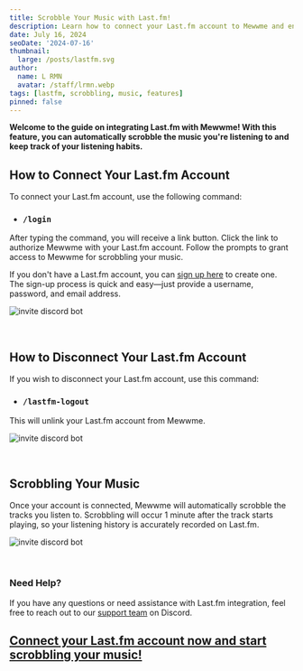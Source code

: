 ```yaml
---
title: Scrobble Your Music with Last.fm!
description: Learn how to connect your Last.fm account to Mewwme and enjoy automatic scrobbling of your music.
date: July 16, 2024
seoDate: '2024-07-16'
thumbnail:
  large: /posts/lastfm.svg
author:
  name: L RMN
  avatar: /staff/lrmn.webp
tags: [lastfm, scrobbling, music, features]
pinned: false
---
```


**Welcome to the guide on integrating Last.fm with Mewwme! With this feature, you can automatically scrobble the music you're listening to and keep track of your listening habits.**

## How to Connect Your Last.fm Account

To connect your Last.fm account, use the following command:

- ### `/login`

After typing the command, you will receive a link button. Click the link to authorize Mewwme with your Last.fm account. Follow the prompts to grant access to Mewwme for scrobbling your music.

If you don't have a Last.fm account, you can [sign up here](https://www.last.fm/join) to create one. The sign-up process is quick and easy—just provide a username, password, and email address.

![invite discord bot](/posts/Images/Lastfm/login.gif)

<br />

## How to Disconnect Your Last.fm Account

If you wish to disconnect your Last.fm account, use this command:

- ### `/lastfm-logout`

This will unlink your Last.fm account from Mewwme.

![invite discord bot](/posts/Images/Lastfm/logout.gif)

<br />

## Scrobbling Your Music

Once your account is connected, Mewwme will automatically scrobble the tracks you listen to. Scrobbling will occur 1 minute after the track starts playing, so your listening history is accurately recorded on Last.fm.

![invite discord bot](/posts/Images/Lastfm/scrobbled.gif)

<br />

### Need Help?

If you have any questions or need assistance with Last.fm integration, feel free to reach out to our [support team](https://meww.me/support) on Discord.

## [Connect your Last.fm account now and start scrobbling your music!](https://meww.me/invite)
